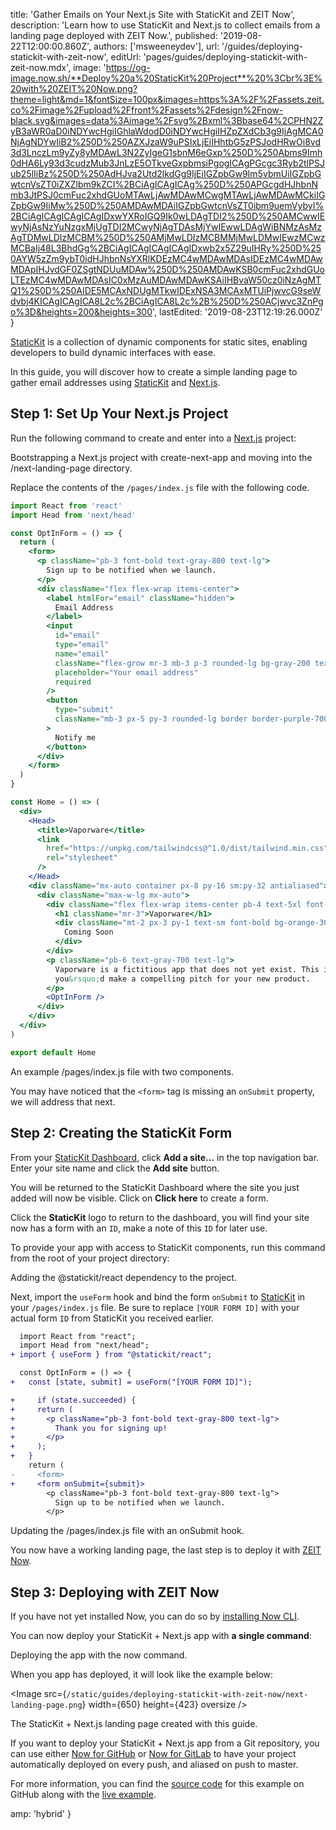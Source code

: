 
  title: 'Gather Emails on Your Next.js Site with StaticKit and ZEIT Now',
  description:
    'Learn how to use StaticKit and Next.js to collect emails from a landing page deployed with ZEIT Now.',
  published: '2019-08-22T12:00:00.860Z',
  authors: ['msweeneydev'],
  url: '/guides/deploying-statickit-with-zeit-now',
  editUrl: 'pages/guides/deploying-statickit-with-zeit-now.mdx',
  image:
    'https://og-image.now.sh/**Deploy%20a%20StaticKit%20Project**%20%3Cbr%3E%20with%20ZEIT%20Now.png?theme=light&md=1&fontSize=100px&images=https%3A%2F%2Fassets.zeit.co%2Fimage%2Fupload%2Ffront%2Fassets%2Fdesign%2Fnow-black.svg&images=data%3Aimage%2Fsvg%2Bxml%3Bbase64%2CPHN2ZyB3aWR0aD0iNDYwcHgiIGhlaWdodD0iNDYwcHgiIHZpZXdCb3g9IjAgMCA0NjAgNDYwIiB2%250D%250AZXJzaW9uPSIxLjEiIHhtbG5zPSJodHRwOi8vd3d3LnczLm9yZy8yMDAwL3N2ZyIgeG1sbnM6eGxp%250D%250Abms9Imh0dHA6Ly93d3cudzMub3JnLzE5OTkveGxpbmsiPgogICAgPGcgc3Ryb2tlPSJub25lIiBz%250D%250AdHJva2Utd2lkdGg9IjEiIGZpbGw9Im5vbmUiIGZpbGwtcnVsZT0iZXZlbm9kZCI%2BCiAgICAgICAg%250D%250APGcgdHJhbnNmb3JtPSJ0cmFuc2xhdGUoMTAwLjAwMDAwMCwgMTAwLjAwMDAwMCkiIGZpbGw9IiMw%250D%250AMDAwMDAiIGZpbGwtcnVsZT0ibm9uemVybyI%2BCiAgICAgICAgICAgIDxwYXRoIGQ9Ik0wLDAgTDI2%250D%250AMCwwIEwyNjAsNzYuNzgxMjUgTDI2MCwyNjAgTDAsMjYwIEwwLDAgWiBNMzAsMzAgTDMwLDIzMCBM%250D%250AMjMwLDIzMCBMMjMwLDMwIEwzMCwzMCBaIj48L3BhdGg%2BCiAgICAgICAgICAgIDxwb2x5Z29uIHRy%250D%250AYW5zZm9ybT0idHJhbnNsYXRlKDEzMC4wMDAwMDAsIDEzMC4wMDAwMDApIHJvdGF0ZSgtNDUuMDAw%250D%250AMDAwKSB0cmFuc2xhdGUoLTEzMC4wMDAwMDAsIC0xMzAuMDAwMDAwKSAiIHBvaW50cz0iNzAgMTQ1%250D%250AIDE5MCAxNDUgMTkwIDExNSA3MCAxMTUiPjwvcG9seWdvbj4KICAgICAgICA8L2c%2BCiAgICA8L2c%2B%250D%250ACjwvc3ZnPgo%3D&heights=200&heights=300',
  lastEdited: '2019-08-23T12:19:26.000Z'
}

[StaticKit](https://statickit.com/) is a collection of dynamic components for static sites, enabling developers to build dynamic interfaces with ease.

In this guide, you will discover how to create a simple landing page to gather email addresses using [StaticKit](https://statickit.com/) and [Next.js](https://nextjs.org/).

## Step 1: Set Up Your Next.js Project

Run the following command to create and enter into a [Next.js](https://nextjs.org/) project:

<Snippet dark text="npm create next-app next-landing-page && cd next-landing-page" />
<Caption>Bootstrapping a Next.js project with <InlineCode>create-next-app</InlineCode> and moving into the <InlineCode>/next-landing-page</InlineCode> directory.</Caption>

Replace the contents of the `/pages/index.js` file with the following code.

```jsx
import React from 'react'
import Head from 'next/head'

const OptInForm = () => {
  return (
    <form>
      <p className="pb-3 font-bold text-gray-800 text-lg">
        Sign up to be notified when we launch.
      </p>
      <div className="flex flex-wrap items-center">
        <label htmlFor="email" className="hidden">
          Email Address
        </label>
        <input
          id="email"
          type="email"
          name="email"
          className="flex-grow mr-3 mb-3 p-3 rounded-lg bg-gray-200 text-gray-700 text-lg border border-gray-200 focus:outline-none focus:border-gray-500 focus:bg-white"
          placeholder="Your email address"
          required
        />
        <button
          type="submit"
          className="mb-3 px-5 py-3 rounded-lg border border-purple-700 bg-purple-700 text-lg font-bold text-white"
        >
          Notify me
        </button>
      </div>
    </form>
  )
}

const Home = () => (
  <div>
    <Head>
      <title>Vaporware</title>
      <link
        href="https://unpkg.com/tailwindcss@^1.0/dist/tailwind.min.css"
        rel="stylesheet"
      />
    </Head>
    <div className="mx-auto container px-8 py-16 sm:py-32 antialiased">
      <div className="max-w-lg mx-auto">
        <div className="flex flex-wrap items-center pb-4 text-5xl font-bold text-gray-800">
          <h1 className="mr-3">Vaporware</h1>
          <div className="mt-2 px-3 py-1 text-sm font-bold bg-orange-300 text-orange-800 rounded-full">
            Coming Soon
          </div>
        </div>
        <p className="pb-6 text-gray-700 text-lg">
          Vaporware is a fictitious app that does not yet exist. This is where
          you&rsquo;d make a compelling pitch for your new product.
        </p>
        <OptInForm />
      </div>
    </div>
  </div>
)

export default Home
```

<Caption>
  An example <InlineCode>/pages/index.js</InlineCode> file with two components.
</Caption>

You may have noticed that the `<form>` tag is missing an `onSubmit` property, we will address that next.

## Step 2: Creating the StaticKit Form

From your [StaticKit Dashboard](https://app.statickit.com/), click **Add a site...** in the top navigation bar. Enter your site name and click the **Add site** button.

You will be returned to the StaticKit Dashboard where the site you just added will now be visible. Click on **Click here** to create a form.

Click the **StaticKit** logo to return to the dashboard, you will find your site now has a form with an `ID`, make a note of this `ID` for later use.

To provide your app with access to StaticKit components, run this command from the root of your project directory:

<Snippet dark text="npm install @statickit/react" />
<Caption>Adding the <InlineCode>@statickit/react</InlineCode> dependency to the project.</Caption>

Next, import the `useForm` hook and bind the form `onSubmit` to [StaticKit](https://statickit.com/) in your `/pages/index.js` file. Be sure to replace `[YOUR FORM ID]` with your actual form `ID` from StaticKit you received earlier.

```diff
  import React from "react";
  import Head from "next/head";
+ import { useForm } from "@statickit/react";

  const OptInForm = () => {
+   const [state, submit] = useForm("[YOUR FORM ID]");

+	  if (state.succeeded) {
+     return (
+       <p className="pb-3 font-bold text-gray-800 text-lg">
+         Thank you for signing up!
+       </p>
+     );
+   }
    return (
-     <form>
+     <form onSubmit={submit}>
        <p className="pb-3 font-bold text-gray-800 text-lg">
          Sign up to be notified when we launch.
        </p>
```

<Caption>
  Updating the <InlineCode>/pages/index.js</InlineCode> file with an onSubmit
  hook.
</Caption>

You now have a working landing page, the last step is to deploy it with [ZEIT Now](/now).

## Step 3: Deploying with ZEIT Now

If you have not yet installed Now, you can do so by [installing Now CLI](/download).

You can now deploy your StaticKit + Next.js app with **a single command**:

<Snippet dark text="now" />

<Caption>
  Deploying the app with the <InlineCode>now</InlineCode> command.
</Caption>

When you app has deployed, it will look like the example below:

<Image
  src={`/static/guides/deploying-statickit-with-zeit-now/next-landing-page.png`}
  width={650}
  height={423}
  oversize
/>
<Caption>
  The StaticKit + Next.js landing page created with this guide.
</Caption>

If you want to deploy your StaticKit + Next.js app from a Git repository, you can use either [Now for GitHub](/docs/v2/advanced/now-for-github/) or [Now for GitLab](/docs/v2/advanced/now-for-gitlab/) to have your project automatically deployed on every push, and aliased on push to master.

For more information, you can find the [source code](https://github.com/levelhq/statickit-examples/tree/master/next-landing-page) for this example on GitHub along with the [live example](https://next-landing-page.now-examples.now.sh/).


  amp: 'hybrid'
}
